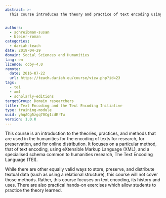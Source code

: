 ```yaml
---
abstract: >-
  This course introduces the theory and practice of text encoding using the Guidelines of the Text Encoding Initiative.


authors:
  - schreibman-susan
  - bleier-roman
categories:
  - dariah-teach
date: 2019-04-29
domain: Social Sciences and Humanities
lang: en
licence: ccby-4.0
remote:
  date: 2016-07-22
  url: https://teach.dariah.eu/course/view.php?id=23
tags:
  - tei
  - xml
  - scholarly-editions
targetGroup: Domain researchers
title: Text Encoding and the Text Encoding Initiative
type: training-module
uuid: yhqACg5zgq70Cg1cdErTw
version: 1.0.0
---
```


This course is an introduction to the theories, practices, and methods that are used in the humanities for the encoding of texts for research, for preservation, and for online distribution. It focuses on a particular method, that of text encoding, using eXtensible Markup Language (XML), and a specialised schema common to humanities research, The Text Encoding Language (TEI).

While there are other equally valid ways to store, preserve, and distribute textual data (such as using a relational structure), this course will not cover those methods. Rather, this course focuses on text encoding, its history and uses. There are also practical hands-on exercises which allow students to practice the theory learned.

<CTA
  title="Interested in learning more?"
  subtitle="Check out Text Encoding and the Text Encoding Initiative on #dariahTeach"
  url="https://teach.dariah.eu/course/view.php?id=23"
/>
